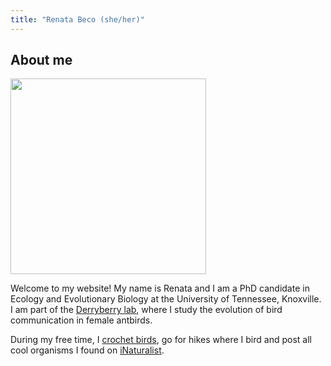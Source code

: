 ---
title: "Renata Beco (she/her)"
---

## About me

![](aboutme.jpg){width="313"}

Welcome to my website! My name is Renata and I am a PhD candidate in Ecology and Evolutionary Biology at the University of Tennessee, Knoxville. I am part of the [Derryberry lab](https://derryberrylab.wordpress.com/), where I study the evolution of bird communication in female antbirds.

During my free time, I [crochet birds](https://www.instagram.com/renatabeco/), go for hikes where I bird and post all cool organisms I found on [iNaturalist](https://www.inaturalist.org/people/renatabeco).
